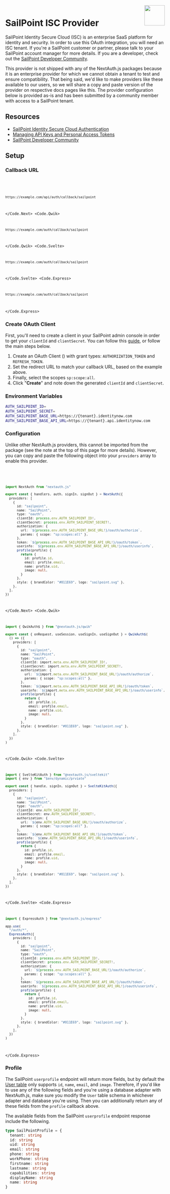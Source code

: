 
<img align="right" src="/img/providers/sailpoint.svg" height="64" width="64" />

# SailPoint ISC Provider

SailPoint Identity Secure Cloud (ISC) is an enterprise SaaS platform for identity and security. In order to use this OAuth integration, you will need an ISC tenant. If you're a SailPoint customer or partner, please talk to your SailPoint account manager for more details. If you are a developer, check out the [SailPoint Developer Community](https://developer.sailpoint.com/discuss/).

<Callout>
  This provider is not shipped with any of the NextAuth.js packages because it is an
  enterprise provider for which we cannot obtain a tenant to test and ensure
  compatibility. That being said, we'd like to make providers like these
  available to our users, so we will share a copy and paste version of the
  provider on respective docs pages like this. The provider configuration below
  is provided as-is and has been submitted by a community member with access to
  a SailPoint tenant.
</Callout>

## Resources

- [SailPoint Identity Secure Cloud Authentication](https://developer.sailpoint.com/docs/api/authentication#choose-authorization-grant-flow)
- [Managing API Keys and Personal Access Tokens](https://documentation.sailpoint.com/saas/help/common/api_keys.html?h=oauth+client#creating-an-api-key)
- [SailPoint Developer Community](https://developer.sailpoint.com/discuss/)

## Setup

### Callback URL

<Code>
  <Code.Next>

```bash
https://example.com/api/auth/callback/sailpoint
```

  </Code.Next>
  <Code.Qwik>

```bash
https://example.com/auth/callback/sailpoint
```

  </Code.Qwik>
  <Code.Svelte>

```bash
https://example.com/auth/callback/sailpoint
```

  </Code.Svelte>
  <Code.Express>

```bash
https://example.com/auth/callback/sailpoint
```

  </Code.Express>
</Code>

### Create OAuth Client

First, you'll need to create a client in your SailPoint admin console in order to get your `clientId` and `clientSecret`. You can follow this [guide](https://documentation.sailpoint.com/saas/help/common/api_keys.html?h=oauth+client#creating-an-api-key), or follow the main steps below.

1. Create an OAuth Client () with grant types: `AUTHORIZATION_TOKEN` and `REFRESH_TOKEN`.
2. Set the redirect URL to match your callback URL, based on the example above.
3. Finally, select the scopes `sp:scope:all`.
4. Click "**Create**" and note down the generated `clientId` and `clientSecret`.

### Environment Variables

```sh
AUTH_SAILPOINT_ID=
AUTH_SAILPOINT_SECRET=
AUTH_SAILPOINT_BASE_URL=https://{tenant}.identitynow.com
AUTH_SAILPOINT_BASE_API_URL=https://{tenant}.api.identitynow.com
```

### Configuration

Unlike other NextAuth.js providers, this cannot be imported from the package (see the note at the top of this page for more details). However, you can copy and paste the following object into your `providers` array to enable this provider.

<Code>
  <Code.Next>

```ts filename="/auth.ts"
import NextAuth from "nextauth.js"

export const { handlers, auth, signIn, signOut } = NextAuth({
  providers: [
    {
      id: "sailpoint",
      name: "SailPoint",
      type: "oauth",
      clientId: process.env.AUTH_SAILPOINT_ID!,
      clientSecret: process.env.AUTH_SAILPOINT_SECRET!,
      authorization: {
        url: `${process.env.AUTH_SAILPOINT_BASE_URL!}/oauth/authorize`,
        params: { scope: "sp:scopes:all" },
      },
      token: `${process.env.AUTH_SAILPOINT_BASE_API_URL!}/oauth/token`,
      userinfo: `${process.env.AUTH_SAILPOINT_BASE_API_URL!}/oauth/userinfo`,
      profile(profile) {
        return {
          id: profile.id,
          email: profile.email,
          name: profile.uid,
          image: null,
        }
      },
      style: { brandColor: "#011E69", logo: "sailpoint.svg" },
    },
  ],
})
```

  </Code.Next>
  <Code.Qwik>
  
```ts filename="/src/routes/plugin@auth.ts"
import { QwikAuth$ } from "@nextauth.js/qwik"

export const { onRequest, useSession, useSignIn, useSignOut } = QwikAuth$(
  () => ({
    providers: [
      {
        id: "sailpoint",
        name: "SailPoint",
        type: "oauth",
        clientId: import.meta.env.AUTH_SAILPOINT_ID!,
        clientSecret: import.meta.env.AUTH_SAILPOINT_SECRET!,
        authorization: {
          url: `${import.meta.env.AUTH_SAILPOINT_BASE_URL!}/oauth/authorize`,
          params: { scope: "sp:scopes:all" },
        },
        token: `${import.meta.env.AUTH_SAILPOINT_BASE_API_URL!}/oauth/token`,
        userinfo: `${import.meta.env.AUTH_SAILPOINT_BASE_API_URL!}/oauth/userinfo`,
        profile(profile) {
          return {
            id: profile.id,
            email: profile.email,
            name: profile.uid,
            image: null,
          }
        },
        style: { brandColor: "#011E69", logo: "sailpoint.svg" },
      },
    ],
  })
)
```

  </Code.Qwik>
  <Code.Svelte>

```ts filename="/src/auth.ts"
import { SvelteKitAuth } from "@nextauth.js/sveltekit"
import { env } from "$env/dynamic/prviate"

export const { handle, signIn, signOut } = SvelteKitAuth({
  providers: [
    {
      id: "sailpoint",
      name: "SailPoint",
      type: "oauth",
      clientId: env.AUTH_SAILPOINT_ID!,
      clientSecret: env.AUTH_SAILPOINT_SECRET!,
      authorization: {
        url: `${env.AUTH_SAILPOINT_BASE_URL!}/oauth/authorize`,
        params: { scope: "sp:scopes:all" },
      },
      token: `${env.AUTH_SAILPOINT_BASE_API_URL!}/oauth/token`,
      userinfo: `${env.AUTH_SAILPOINT_BASE_API_URL!}/oauth/userinfo`,
      profile(profile) {
        return {
          id: profile.id,
          email: profile.email,
          name: profile.uid,
          image: null,
        }
      },
      style: { brandColor: "#011E69", logo: "sailpoint.svg" },
    },
  ],
})
```

  </Code.Svelte>
  <Code.Express>

```ts filename="/src/app.ts"
import { ExpressAuth } from "@nextauth.js/express"

app.use(
  "/auth/*",
  ExpressAuth({
    providers: [
      {
        id: "sailpoint",
        name: "SailPoint",
        type: "oauth",
        clientId: process.env.AUTH_SAILPOINT_ID!,
        clientSecret: process.env.AUTH_SAILPOINT_SECRET!,
        authorization: {
          url: `${process.env.AUTH_SAILPOINT_BASE_URL!}/oauth/authorize`,
          params: { scope: "sp:scopes:all" },
        },
        token: `${process.env.AUTH_SAILPOINT_BASE_API_URL!}/oauth/token`,
        userinfo: `${process.env.AUTH_SAILPOINT_BASE_API_URL!}/oauth/userinfo`,
        profile(profile) {
          return {
            id: profile.id,
            email: profile.email,
            name: profile.uid,
            image: null,
          }
        },
        style: { brandColor: "#011E69", logo: "sailpoint.svg" },
      },
    ],
  })
)
```

  </Code.Express>
</Code>

### Profile

The SailPoint `userprofile` endpoint will return more fields, but by default the [User table](/getting-started/database#models) only supports `id`, `name`, `email`, and `image`. Therefore, if you'd like to use any of the following fields and you're using a database adapter with NextAuth.js, make sure you modify the `User` table schema in whichever adapter and database you're using. Then you can additionally return any of these fields from the `profile` callback above.

The available fields from the SailPoint `userprofile` endpoint response include the following.

```ts
type SailPointProfile = {
  tenant: string
  id: string
  uid: string
  email: string
  phone: string
  workPhone: string
  firstname: string
  lastname: string
  capabilities: string
  displayName: string
  name: string
}
```
